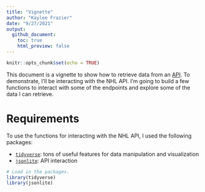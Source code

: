 ```yaml
---
title: "Vignette"
author: "Kaylee Frazier"
date: "9/27/2021"
output: 
  github_document:
    toc: true
    html_preview: false
---
```


```r
knitr::opts_chunk$set(echo = TRUE)
```

This document is a vignette to show how to retrieve data from an [API](https://en.wikipedia.org/wiki/API). To demonstrate, I'll be interacting with the NHL API. I'm going to build a few functions to interact with some of the endpoints and explore some of the data I can retrieve.

# Requirements 

To use the functions for interacting with the NHL API, I used the following packages:

- [`tidyverse`](https://www.tidyverse.org/): tons of useful features for data manipulation and visualization
- [`jsonlite`](https://cran.r-project.org/web/packages/jsonlite/): API interaction

```r
# Load in the packages.
library(tidyverse)
library(jsonlite)
```